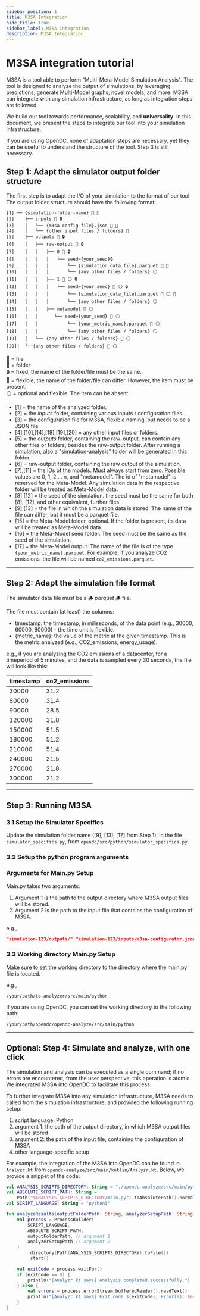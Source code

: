 ```yaml
---
sidebar_position: 1
title: M3SA Integration
hide_title: true
sidebar_label: M3SA Integration
description: M3SA Integration
---
```


# M3SA integration tutorial

M3SA is a tool able to perform "Multi-Meta-Model Simulation Analysis". The tool is designed to analyze the output of
simulations, by leveraging predictions, generate Multi-Model graphs, novel models, and more. M3SA can integrate with any
simulation infrastructure, as long as integration steps are followed.

We build our tool towards performance, scalability, and **universality**. In this document, we present the steps to
integrate our tool into your simulation infrastructure.

If you are using OpenDC, none of adaptation steps are necessary, yet they can be useful to understand the structure
of the tool. Step 3 is still necessary.

## Step 1: Adapt the simulator output folder structure

The first step is to adapt the I/O of your simulation to the format of our tool. The output folder structure should have
the
following format:

```
[1] ── {simulation-folder-name} 📁 🔧
[2]    ├── inputs 📁 🔒
[3]    │   └── {m3sa-config-file}.json 📄 🔧
[4]    │   └── {other input files / folders} 🔧
[5]    ├── outputs 📁 🔒
[6]    │   ├── raw-output 📁 🔒
[7]    │   │   ├── 0 📁 🔒
[8]    │   │   │   └── seed={your_seed}🔒
[9]    │   │   │       └── {simulation_data_file}.parquet 📄 🔧
[10]   │   │   │       └── {any other files / folders} ⚪
[11]   │   │   ├── 1 📁 ⚪ 🔒
[12]   │   │   │   └── seed={your_seed} 📁 ⚪ 🔒
[13]   │   │   │       └── {simulation_data_file}.parquet 📄 ⚪ 🔧
[14]   │   │   │       └── {any other files / folders} ⚪󠁪
[15]   │   │   ├── metamodel 📁 ⚪
[16]   │   │      └── seed={your_seed} 📁 ⚪
[17]   │   │           └── {your_metric_name}.parquet 📄 ⚪
[18]   │   │           └── {any other files / folders} ⚪
[19]   │   └── {any other files / folders} 📁 ⚪
[20]|  └──{any other files / folders} 📁 ⚪
```

📄 = file <br />
📁 = folder <br />
🔒 = fixed, the name of the folder/file must be the same.<br />
🔧 = flexible, the name of the folder/file can differ. However, the item must be present.<br />
⚪ = optional and flexible. The item can be absent. <br />

- [1] = the name of the analyzed folder.
- [2] = the _inputs_ folder, containing various inputs / configuration files.
- [3] = the configuration file for M3SA, flexible naming, but needs to be a JSON file
- [4],[10],[14],[18],[19],[20] = any other input files or folders.
- [5] = the _outputs_ folder, containing the raw-output. can contain any other files or folders, besides the raw-output
folder.
After running a simulation, also a "simulation-analysis" folder will be generated in this folder.
- [6] = raw-output folder, containing the raw output of the simulation.
- [7],[11] = the IDs of the models. Must always start from zero. Possible values are 0, 1, 2 ... n, and "metamodel". The
id
of "metamodel" is reserved for the Meta-Model. Any simulation data in the respective folder will be treated as
Meta-Model data.
- [8],[12] = the seed of the simulation. the seed must be the same for both [8], [12], and other equivalent, further
files.
- [9],[13] = the file in which the simulation data is stored. The name of the file can differ, but it must be a parquet
file.
- [15] = the Meta-Model folder, optional. If the folder is present, its data will be treated as Meta-Model data.
- [16] = the Meta-Model seed folder. The seed must be the same as the seed of the simulation.
- [17] = the Meta-Model output. The name of the file is of the type ```{your_metric_name}.parquet```. For example, if
you analyze CO2 emissions, the file will be named ```co2_emissions.parquet```.

---

## Step 2: Adapt the simulation file format

The simulator data file must be a 🪵 _parquet_ 🪵 file.

The file must contain (at least) the columns:

- timestamp: the timestamp, in miliseconds, of the data point (e.g., 30000, 60000, 90000) - the time unit is flexible.
- {metric_name}: the value of the metric at the given timestamp. This is the metric analyzed (e.g., CO2_emissions,
energy_usage).

e.g., if you are analyzing the CO2 emissions of a datacenter, for a timeperiod of 5 minutes, and the data is sampled
every 30 seconds, the file will look like this:

| timestamp | co2_emissions |
|-----------|---------------|
| 30000     | 31.2          |
| 60000     | 31.4          |
| 90000     | 28.5          |
| 120000    | 31.8          |
| 150000    | 51.5          |
| 180000    | 51.2          |
| 210000    | 51.4          |
| 240000    | 21.5          |
| 270000    | 21.8          |
| 300000    | 21.2          |

---

## Step 3: Running M3SA

### 3.1 Setup the Simulator Specifics

Update the simulation folder name ([9], [13], [17] from Step 1), in the
file ```simulator_specifics.py```, from ```opendc/src/python/simulator_specifics.py```.

### 3.2 Setup the python program arguments

### Arguments for Main.py Setup
Main.py takes two arguments:

1. Argument 1 is the path to the output directory where M3SA output files will be stored.
2. Argument 2 is the path to the input file that contains the configuration of M3SA.

e.g.,

```json
"simulation-123/outputs/" "simulation-123/inputs/m3sa-configurator.json"
```

### 3.3 Working directory Main.py Setup

Make sure to set the working directory to the directory where the main.py file is located.

e.g.,

```
/your/path/to-analyzer/src/main/python
```

If you are using OpenDC, you can set the working directory to the following path:

```
/your/path/opendc/opendc-analyze/src/main/python
```

---

## Optional: Step 4: Simulate and analyze, with one click

The simulation and analysis can be executed as a single command; if no errors are encountered, from the user
perspective,
this operation is atomic. We integrated M3SA into OpenDC to facilitate this process.

To further integrate M3SA into any simulation infrastructure, M3SA needs to called from
the simulation infrastructure, and provided the following running setup:

1. script language: Python
2. argument 1: the path of the output directory, in which M3SA output files will be stored
3. argument 2: the path of the input file, containing the configuration of M3SA
4. other language-specific setup

For example, the integration of the M3SA into OpenDC can be found
in ```Analyzr.kt``` from ```opendc-analyze/src/main/kotlin/Analyzr.kt```.
Below, we provide a snippet of the code:

```kotlin
val ANALYSIS_SCRIPTS_DIRECTORY: String = "./opendc-analyze/src/main/python"
val ABSOLUTE_SCRIPT_PATH: String =
    Path("$ANALYSIS_SCRIPTS_DIRECTORY/main.py").toAbsolutePath().normalize().toString()
val SCRIPT_LANGUAGE: String = "python3"

fun analyzeResults(outputFolderPath: String, analyzerSetupPath: String) {
    val process = ProcessBuilder(
        SCRIPT_LANGUAGE,
        ABSOLUTE_SCRIPT_PATH,
        outputFolderPath, // argument 1
        analyzerSetupPath // argument 2
    )
        .directory(Path(ANALYSIS_SCRIPTS_DIRECTORY).toFile())
        .start()

    val exitCode = process.waitFor()
    if (exitCode == 0) {
        println("[Analyzr.kt says] Analysis completed successfully.")
    } else {
        val errors = process.errorStream.bufferedReader().readText()
        println("[Analyzr.kt says] Exit code ${exitCode}; Error(s): $errors")
    }
}
```
